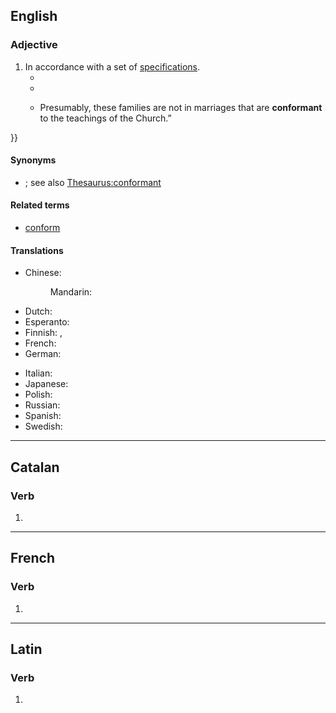 ==English==

===Adjective===
{{en-adj}}

# In accordance with a set of [[specification]]s.
#* {{quote-book
|lang=en
|year=1944
|title=Hearings Before the Special Committee to Investigate Executive Agencies
|author=Morse
|publisher=U.S. Government Printing Office
|page=1523
|passage=I would like to say that I think the reference to the National Labor Relations Act and the other so-called '''conformant''' statutes in both 9017 and the War Labor Disputes Act, might very well be decided by the courts, when they do decide them, refer entirely to procedural interpretations rather than to matters of substantive law.
}}
#* {{quote-book
|lang=en
|year=2000
|editor=Singh, Abhishek
|chapter=Threat Analysis for Directory Services
|title=Vulnerability Analysis and Defense for the Internet
|page=129
|publisher=Springer 
|isbn=9780387743905
|passage=Microsoft LDAP is '''conformant''' to LDAP set of standards; however, it is non-conformant to many standards. 
}}
#* {{quote-journal
|lang=en
|date=2019-03-08
|first=Christine|last=Hauser
|quotee=a letter to Archbishop Joseph F. Naumann
|title=Catholic School in Kansas Faces a Revolt for Rejecting a Same-Sex Couple’s Child
|journal=The New York Times
|url=https://www.nytimes.com/2019/03/08/us/kansas-catholic-school-same-sex-parents.html
|passage=“{{...}} Presumably, these families are not in marriages that are '''conformant''' to the teachings of the Church.”
}}

====Synonyms====
* {{l|en|compliant}}; see also [[Thesaurus:conformant]]

====Related terms====
* [[conform]]

====Translations====
{{trans-top}}
* Chinese:
*: Mandarin: {{t-needed|cmn}}
* Dutch: {{t-needed|nl}}
* Esperanto: {{t-needed|eo}}
* Finnish: {{t+|fi|säännönmukainen}}, {{t|fi|[[ohjeiden]] [[mukainen]]}}
* French: {{t+|fr|conforme}}
* German: {{t-needed|de}}
{{trans-mid}}
* Italian: {{t-needed|it}}
* Japanese: {{t-needed|ja}}
* Polish: {{t|pl|zgodny ze specyfikacją}}
* Russian: {{t-needed|ru}}
* Spanish: {{t-needed|es}}
* Swedish: {{t+|sv|överensstämmelse|c}}
{{trans-bottom}}

----

==Catalan==

===Verb===
{{head|ca|verb form}}

# {{ca-verb form of|m=ptc|t=pres|conformar}}

----

==French==

===Verb===
{{head|fr|present participle}}

# {{present participle of|conformer|lang=fr|nocat=1}}

----

==Latin==

===Verb===
{{la-verb-form|cōnfōrmant}}

# {{inflection of|cōnfōrmō||3|p|pres|actv|indc|lang=la}}